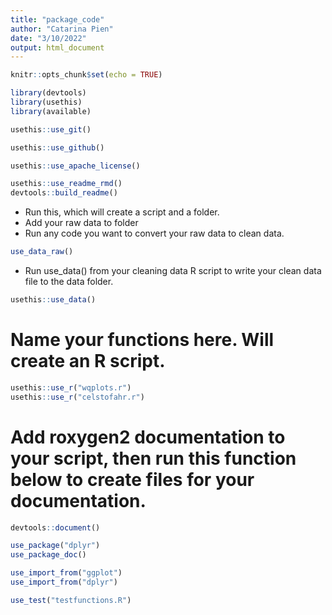 ```yaml
---
title: "package_code"
author: "Catarina Pien"
date: "3/10/2022"
output: html_document
---
```


```r
knitr::opts_chunk$set(echo = TRUE)
```


```r
library(devtools)
library(usethis)
library(available)
```

```r
usethis::use_git()
```

```r
usethis::use_github()
```

```r
usethis::use_apache_license()
```

```r
usethis::use_readme_rmd()
devtools::build_readme()
```

* Run this, which will create a script and a folder. 
* Add your raw data to folder
* Run any code you want to convert your raw data to clean data. 

```r
use_data_raw()
```

* Run use_data() from your cleaning data R script to write your clean data file to the data folder. 
```r
usethis::use_data()
```

# Name your functions here. Will create an R script. 
```r
usethis::use_r("wqplots.r")
usethis::use_r("celstofahr.r")
```

# Add roxygen2 documentation to your script, then run this function below to create files for your documentation.
```r
devtools::document()
```

```r
use_package("dplyr")
use_package_doc()
```

```r
use_import_from("ggplot")
use_import_from("dplyr")
```

```r
use_test("testfunctions.R")
```

